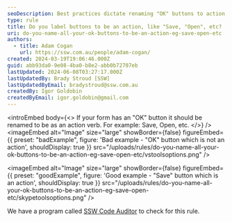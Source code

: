 ```yaml
---
seoDescription: Best practices dictate renaming "OK" buttons to action verbs like "Save," "Open," or others to improve user experience and clarity.
type: rule
title: Do you label buttons to be an action, like "Save, "Open", etc?
uri: do-you-name-all-your-ok-buttons-to-be-an-action-eg-save-open-etc
authors:
  - title: Adam Cogan
    url: https://ssw.com.au/people/adam-cogan/
created: 2024-03-19T19:06:46.000Z
guid: abb93da0-9e08-4ba0-b8e2-abb0b72707eb
lastUpdated: 2024-06-08T03:27:17.000Z
lastUpdatedBy: Brady Stroud [SSW]
lastUpdatedByEmail: bradystroud@ssw.com.au
createdBy: Igor Goldobin
createdByEmail: igor.goldobin@gmail.com
---
```


<introEmbed
  body={<>
If your form has an "OK" button it should be renamed to be as an action verb. For example: Save, Open, etc.
  </>}
/>
<imageEmbed
  alt="Image"
  size="large"
  showBorder={false}
  figureEmbed={{
    preset: "badExample",
    figure: 'Bad example - "OK" button which is not an action',
    shouldDisplay: true
  }}
  src="/uploads/rules/do-you-name-all-your-ok-buttons-to-be-an-action-eg-save-open-etc/vstoolsoptions.png"
/>

<imageEmbed
  alt="Image"
  size="large"
  showBorder={false}
  figureEmbed={{
    preset: "goodExample",
    figure: 'Good example - "Save" button which is an action',
    shouldDisplay: true
  }}
  src="/uploads/rules/do-you-name-all-your-ok-buttons-to-be-an-action-eg-save-open-etc/skypetoolsoptions.png"
/>

We have a program called [SSW Code Auditor](https://ssw.com.au/ssw/CodeAuditor/Rules.aspx#OkButtonsAction) to check for this rule.
